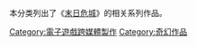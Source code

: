 本分类列出了《[[末日危城|末日危城]]》的相关系列作品。

{{DEFAULTSORT:Dungeon Siege}}
[[Category:電子遊戲跨媒體製作|Category:電子遊戲跨媒體製作]]
[[Category:奇幻作品|Category:奇幻作品]]